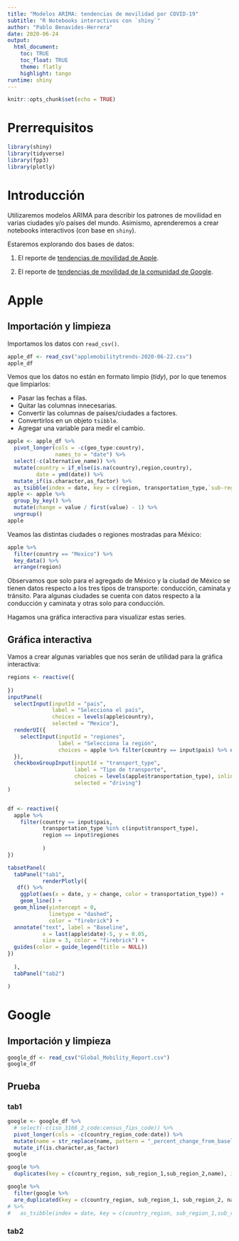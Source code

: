 ```yaml
---
title: "Modelos ARIMA: tendencias de movilidad por COVID-19"
subtitle: "R Notebooks interactivos con `shiny`"
author: "Pablo Benavides-Herrera"
date: 2020-06-24
output: 
  html_document:
    toc: TRUE
    toc_float: TRUE
    theme: flatly
    highlight: tango
runtime: shiny
---
```


```r
knitr::opts_chunk$set(echo = TRUE)
```

# Prerrequisitos

```r
library(shiny)
library(tidyverse)
library(fpp3)
library(plotly)
```


# Introducción

Utilizaremos modelos ARIMA para describir los patrones de movilidad en varias ciudades y/o países del mundo. Asimismo, aprenderemos a crear notebooks interactivos (con base en `shiny`).

Estaremos explorando dos bases de datos:

1. El reporte de [tendencias de movilidad de Apple](https://www.apple.com/covid19/mobility).

2. El reporte de [tendencias de movilidad de la comunidad de Google](https://www.google.com/covid19/mobility/).

# Apple

## Importación y limpieza

Importamos los datos con `read_csv()`.

```r
apple_df <- read_csv("applemobilitytrends-2020-06-22.csv")
apple_df
```

Vemos que los datos no están en formato limpio (*tidy*), por lo que tenemos que limpiarlos:

* Pasar las fechas a filas.
* Quitar las columnas innecesarias.
* Convertir las columnas de países/ciudades a factores.
* Convertirlos en un objeto `tsibble`.
* Agregar una variable para medir el cambio.

```r
apple <- apple_df %>% 
  pivot_longer(cols = -c(geo_type:country),
               names_to = "date") %>% 
  select(-c(alternative_name)) %>% 
  mutate(country = if_else(is.na(country),region,country),
         date = ymd(date)) %>% 
  mutate_if(is.character,as_factor) %>% 
  as_tsibble(index = date, key = c(region, transportation_type,`sub-region`,country))
apple <- apple %>% 
  group_by_key() %>% 
  mutate(change = value / first(value) - 1) %>% 
  ungroup()
apple
```

Veamos las distintas ciudades o regiones mostradas para México:

```r
apple %>% 
  filter(country == "Mexico") %>% 
  key_data() %>% 
  arrange(region)
```

Observamos que solo para el agregado de México y la ciudad de México se tienen datos respecto a los tres tipos de transporte: conducción, caminata y tránsito. Para algunas ciudades se cuenta con datos respecto a la conducción y caminata y otras solo para conducción.

Hagamos una gráfica interactiva para visualizar estas series.

## Gráfica interactiva

Vamos a crear algunas variables que nos serán de utilidad para la gráfica interactiva:


```r
regions <- reactive({
  
})
inputPanel(
  selectInput(inputId = "pais",
              label = "Selecciona el país",
              choices = levels(apple$country),
              selected = "Mexico"),
  renderUI({
    selectInput(inputId = "regiones",
                label = "Selecciona la región",
                choices = apple %>% filter(country == input$pais) %>% distinct(region) %>% pull())
  }),
  checkboxGroupInput(inputId = "transport_type",
                     label = "Tipo de transporte",
                     choices = levels(apple$transportation_type), inline = TRUE,
                     selected = "driving")
)


df <- reactive({
  apple %>% 
    filter(country == input$pais,
           transportation_type %in% c(input$transport_type),
           region == input$regiones
           
           )
})

tabsetPanel(
  tabPanel("tab1",
           renderPlotly({
   df() %>% 
    ggplot(aes(x = date, y = change, color = transportation_type)) +
    geom_line() + 
  geom_hline(yintercept = 0,
             linetype = "dashed", 
             color = "firebrick") +
  annotate("text", label = "Baseline", 
           x = last(apple$date)-5, y = 0.05, 
           size = 3, color = "firebrick") + 
  guides(color = guide_legend(title = NULL))
})
    
  ),
  tabPanel("tab2")

)

```



# Google

## Importación y limpieza

```r
google_df <- read_csv("Global_Mobility_Report.csv")
google_df
```

## Prueba {.tabset}

### tab1 
```r
google <- google_df %>%
  # select(-c(iso_3166_2_code:census_fips_code)) %>%
  pivot_longer(cols = -c(country_region_code:date)) %>%
  mutate(name = str_replace(name, pattern = "_percent_change_from_baseline","")) %>%
  mutate_if(is.character,as_factor)
google
```

```r
google %>% 
  duplicates(key = c(country_region, sub_region_1,sub_region_2,name), index = date)

google %>% 
  filter(google %>% 
  are_duplicated(key = c(country_region, sub_region_1, sub_region_2, name), index = date))
# %>%
#   as_tsibble(index = date, key = c(country_region, sub_region_1,sub_region_2,name))
```

### tab2

